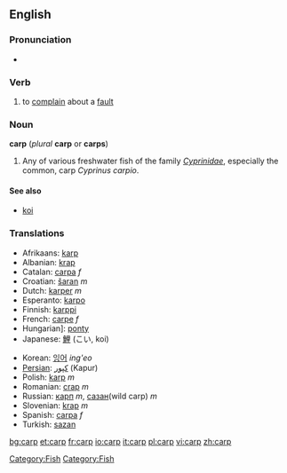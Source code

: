 ==English==

===Pronunciation===
*{{audio|en-us-carp.ogg|Audio (US)}}

===Verb===
{{en-infl-reg-consonant|carp||}}

#to [[complain]] about a [[fault]]

{{wikipedia}}
===Noun===
'''carp''' (''plural'' '''carp''' or '''carps''')

# Any of various freshwater fish of the family ''[[Cyprinidae]]'', especially the common, carp ''Cyprinus carpio''.

====See also====
* [[koi]]

[[Category:Fish]]

===Translations===
{{top}}
*Afrikaans: [[karp]]
*Albanian: [[krap]]
*Catalan: [[carpa]] ''f''
*Croatian: [[šaran]] ''m''
*Dutch: [[karper]] ''m''
*Esperanto: [[karpo]]
*Finnish: [[karppi]]
*French: [[carpe]] ''f''
*Hungarian]: [[ponty]]
*Japanese: [[鯉]] (こい, koi)
{{mid}}
*Korean: [[잉어]] ''ing'eo''
*[[Persian]]: [[كپور]] (Kapur)
*Polish: [[karp]] ''m''
*Romanian: [[crap]] ''m''
*Russian: [[карп]] ''m'', [[сазан]](wild carp) ''m''
*Slovenian: [[krap]] ''m''
*Spanish: [[carpa]] ''f''
*Turkish: [[sazan]]

[[Category:Fish]]

[[bg:carp]]
[[et:carp]]
[[fr:carp]]
[[io:carp]]
[[it:carp]]
[[pl:carp]]
[[vi:carp]]
[[zh:carp]]